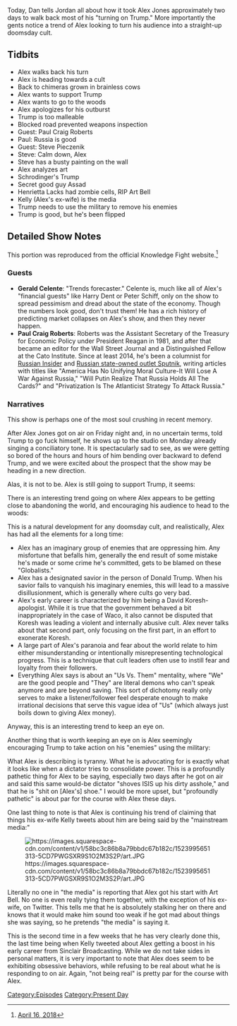{{Episode
    | title           = April 16, 2018
    | caption         = [https://knowledgefight.libsyn.com/knowledge-fight-april-16-2018 Listen to this episode on Libsyn]
    | episodeNumber   = 151
    | length          = 01:22:14
    | airDate         = April 17, 2018
    | coverageDate    = April 16, 2018
    | episodeType     = [[:Category:Present Day|Present Day]]
    | appearance      = [[Paul Craig Roberts]], [[Steve Pieczenik]], [[Bashar al-Assad]], [[Henrietta Lacks]], [[Art Bell]], [[Kelly Jones]]
    | previousEpisode = [[150: Alex Jones Attempts A Face Turn]]
    | nextEpisode     = [[152: April 18, 2018]]
}}

{{Stub}}

Today, Dan tells Jordan all about how it took Alex Jones approximately two days to walk back most of his "turning on Trump." More importantly the gents notice a trend of Alex looking to turn his audience into a straight-up doomsday cult.

==Tidbits==

*Alex walks back his turn
*Alex is heading towards a cult
*Back to chimeras grown in brainless cows
*Alex wants to support Trump
*Alex wants to go to the woods
*Alex apologizes for his outburst
*Trump is too malleable
*Blocked road prevented weapons inspection
*Guest: Paul Craig Roberts
*Paul: Russia is good
*Guest: Steve Pieczenik
*Steve: Calm down, Alex
*Steve has a busty painting on the wall
*Alex analyzes art
*Schrodinger's Trump
*Secret good guy Assad
*Henrietta Lacks had zombie cells, RIP Art Bell
*Kelly (Alex's ex-wife) is the media
*Trump needs to use the military to remove his enemies
*Trump is good, but he's been flipped

==Detailed Show Notes==

This portion was reproduced from the official Knowledge Fight website.<ref>[https://knowledgefight.com/the-past/2018/4/16/april-16-2018 April 16, 2018]</ref>

===Guests===

*'''Gerald Celente''': "Trends forecaster." Celente is, much like all of Alex's "financial guests" like Harry Dent or Peter Schiff, only on the show to spread pessimism and dread about the state of the economy. Though the numbers look good, don't trust them! He has a rich history of predicting market collapses on Alex's show, and then they never happen.
*'''Paul Craig Roberts''': Roberts was the Assistant Secretary of the Treasury for Economic Policy under President Reagan in 1981, and after that became an editor for the Wall Street Journal and a Distinguished Fellow at the Cato Institute. Since at least 2014, he's been a columnist for [https://russia-insider.com/en/paul_craig_roberts Russian Insider] and [https://sputniknews.com/authors/paul_craig_roberts/ Russian state-owned outlet Sputnik], writing articles with titles like "America Has No Unifying Moral Culture-It Will Lose A War Against Russia," "Will Putin Realize That Russia Holds All The Cards?" and "Privatization Is The Atlanticist Strategy To Attack Russia."

===Narratives===

This show is perhaps one of the most soul crushing in recent memory.

After Alex Jones got on air on Friday night and, in no uncertain terms, told Trump to go fuck himself, he shows up to the studio on Monday already singing a conciliatory tone. It is spectacularly sad to see, as we were getting so bored of the hours and hours of him bending over backward to defend Trump, and we were excited about the prospect that the show may be heading in a new direction.

Alas, it is not to be. Alex is still going to support Trump, it seems:

There is an interesting trend going on where Alex appears to be getting close to abandoning the world, and encouraging his audience to head to the woods:

This is a natural development for any doomsday cult, and realistically, Alex has had all the elements for a long time:

*Alex has an imaginary group of enemies that are oppressing him. Any misfortune that befalls him, generally the end result of some mistake he's made or some crime he's committed, gets to be blamed on these "Globalists."
*Alex has a designated savior in the person of Donald Trump. When his savior fails to vanquish his imaginary enemies, this will lead to a massive disillusionment, which is generally where cults go very bad.
*Alex's early career is characterized by him being a David Koresh-apologist. While it is true that the government behaved a bit inappropriately in the case of Waco, it also cannot be disputed that Koresh was leading a violent and internally abusive cult. Alex never talks about that second part, only focusing on the first part, in an effort to exonerate Koresh.
*A large part of Alex's paranoia and fear about the world relate to him either misunderstanding or intentionally misrepresenting technological progress. This is a technique that cult leaders often use to instill fear and loyalty from their followers.
*Everything Alex says is about an "Us Vs. Them" mentality, where "We" are the good people and "They" are literal demons who can't speak anymore and are beyond saving. This sort of dichotomy really only serves to make a listener/follower feel desperate enough to make irrational decisions that serve this vague idea of "Us" (which always just boils down to giving Alex money).

Anyway, this is an interesting trend to keep an eye on.

Another thing that is worth keeping an eye on is Alex seemingly encouraging Trump to take action on his "enemies" using the military:

What Alex is describing is tyranny. What he is advocating for is exactly what it looks like when a dictator tries to consolidate power. This is a profoundly pathetic thing for Alex to be saying, especially two days after he got on air and said this same would-be dictator "shoves ISIS up his dirty asshole," and that he is "shit on [Alex's] shoe." I would be more upset, but "profoundly pathetic" is about par for the course with Alex these days.

One last thing to note is that Alex is continuing his trend of claiming that things his ex-wife Kelly tweets about him are being said by the "mainstream media:"

[[File:https://images.squarespace-cdn.com/content/v1/58bc3c86b8a79bbdc67b182c/1523995651313-5CD7PWGSXR9S1O2M3S2P/art.JPG|thumb|none]]

Literally no one in "the media" is reporting that Alex got his start with Art Bell. No one is even really tying them together, with the exception of his ex-wife, on Twitter. This tells me that he is absolutely stalking her on there and knows that it would make him sound too weak if he got mad about things she was saying, so he pretends "the media" is saying it.

This is the second time in a few weeks that he has very clearly done this, the last time being when Kelly tweeted about Alex getting a boost in his early career from Sinclair Broadcasting. While we do not take sides in personal matters, it is very important to note that Alex does seem to be exhibiting obsessive behaviors, while refusing to be real about what he is responding to on air. Again, "not being real" is pretty par for the course with Alex.

[[Category:Episodes]]

[[Category:Present Day]]
